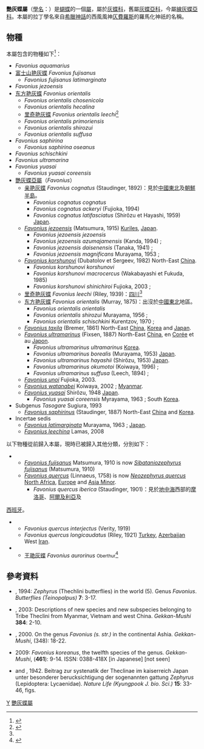 {{NoteTA|G1=Butterfly}}
{{Automatic taxobox
| taxon = Favonius
| image = FavoniusSaphirinusMUpUnAC1.jpg
| image_caption = ''Favonius saphirinus''
| authority = Sibatani & Ito, 1942<ref>[http://www.nic.funet.fi/pub/sci/bio/life/insecta/lepidoptera/ditrysia/papilionoidea/lycaenidae/theclinae/favonius/index.html ''Favonius''], funet.fi</ref>
| synonyms =
*''Quercusia'' <small>Verity, 1943</small>
}}
'''艷灰蝶屬'''（[[學名|學名]]：{{lang|la|'''''Favonius'''''}}）是[[蝴蝶|蝴蝶]]的一個[[屬_(生物)|屬]]，屬於[[灰蝶科|灰蝶科]]，舊屬[[灰蝶亞科|灰蝶亞科]]，今屬[[線灰蝶亞科|線灰蝶亞科]]。本屬的拉丁學名來自[[希臘神話|希臘神話]]的西風風神[[仄費羅斯|仄費羅斯]]的羅馬化神祇的名稱。

==物種==
本屬包含的物種如下<ref name=CatLife_18909611>{{CatLife Tree|id=18909611 |title=''Favonius'' |accessdate=2014-09-24}}</ref>：
* ''Favonius aquamarius''
* [[富士山艳灰蝶|富士山艳灰蝶]] ''Favonius fujisanus''
** ''Favonius fujisanus latimarginata''
* ''Favonius jezoensis''
* [[东方艳灰蝶|东方艳灰蝶]] ''Favonius orientalis''
** ''Favonius orientalis chosenicola''
** ''Favonius orientalis hecalina''
** [[里奇艳灰蝶|里奇艳灰蝶]] ''Favonius orientalis leechi''<ref name=bjast>{{cite book|url=http://qhtf.bjast.com.cn/kns50/navicrfd/ShowDetail.aspx?Table=CRFDOTHERINFO&ShowField=Content&TitleField=Title-ShowTitle&Field=OTHERID&Value=R20070202300A000226|work=CNKI工具书集锦在线|title=《中国灰蝶志》|chapter=23.里奇艳灰蝶Favonius leechi (Riley, 1939) ♀正Up(甘肃Gansu)|language=zh-hans|author1=[[王敏|王敏]]|author2=[[范骁凌|范骁凌]]|location=[[中華人民共和國|中華人民共和國]][[河南省|河南省]][[郑州市|郑州市]]|publisher=[[河南科学技术出版社|河南科学技术出版社]]|year=2002|accessdate=2014-09-24}}{{dead link|date=2018年4月 |bot=InternetArchiveBot |fix-attempted=yes }}</ref>
** ''Favonius orientalis primoriensis''
** ''Favonius orientalis shirozui''
** ''Favonius orientalis suffusa''
* ''Favonius saphirina''
** ''Favonius saphirina oseanus''
* ''Favonius schischkini''
* ''Favonius ultramarina''
* ''Favonius yuasai''
** ''Favonius yuasai coreensis''
*[[艷灰蝶亞屬|艷灰蝶亞屬]]（''Favonius''）
** [[亲艳灰蝶|亲艳灰蝶]] ''Favonius cognatus'' (Staudinger, 1892)：見於[[中國東北|中國東北]]及[[朝鮮半島|朝鮮半島]]。
*** ''Favonius cognatus cognatus''
*** ''Favonius cognatus ackeryi'' (Fujioka, 1994)
*** ''Favonius cognatus latifasciatus'' (Shirôzu et Hayashi, 1959) [[Japan|Japan]].
** ''[[Favonius_jezoensis|Favonius jezoensis]]'' (Matsumura, 1915) [[Kuriles|Kuriles]], [[Japan|Japan]].
*** ''Favonius jezoensis jezoensis''
*** ''Favonius jezoensis azumajamensis'' (Kanda, 1994) ;
*** ''Favonius jezoensis daisenensis'' (Tanaka, 1941) ;
*** ''Favonius jezoensis magnificans'' Murayama, 1953 ;
** ''[[Favonius_korshunovi|Favonius korshunovi]]'' (Dubatolov et Sergeev, 1982) North-East [[China|China]].
*** ''Favonius korshunovi korshunovi''
*** ''Favonius korshunovi macrocercus'' (Wakabayashi et Fukuda, 1985)
*** ''Favonius korshunovi shinichiroi'' Fujioka, 2003 ;
** [[里奇艳灰蝶|里奇艳灰蝶]] ''Favonius leechi'' (Riley, 1939)：[[四川|四川]]<ref name=bjast />
** [[东方艳灰蝶|东方艳灰蝶]] ''Favonius orientalis'' (Murray, 1875)：出沒於[[中國東北|中國東北]]地區。
*** ''Favonius orientalis orientalis''
*** ''Favonius orientalis shirozui'' Murayama, 1956 ;
*** ''Favonius orientalis schischkini'' Kurentzov, 1970 ;
** ''[[Favonius_taxila|Favonius taxila]]'' (Bremer, 1861) North-East [[China|China]], [[Korea|Korea]] and [[Japan|Japan]].
** ''[[Favonius_ultramarinus|Favonius ultramarinus]]'' (Fixsen, 1887) North-East [[China|China]], en [[Corée|Corée]] et au [[Japon|Japon]].
*** ''Favonius ultramarinus ultramarinus''  [[Korea|Korea]].
*** ''Favonius ultramarinus borealis'' (Murayama, 1953) [[Japan|Japan]].
*** ''Favonius ultramarinus hayashii'' (Shirôzu, 1953) [[Japan|Japan]].
*** ''Favonius ultramarinus okumotoi'' (Koiwaya, 1996) ;
*** ''Favonius ultramarinus suffusa'' (Leech, 1894) ;
** ''[[Favonius_unoi|Favonius unoi]]'' Fujioka, 2003.
** ''[[Favonius_watanabei|Favonius watanabei]]'' Koiwaya, 2002 ; [[Myanmar|Myanmar]].
** ''[[Favonius_yuasai|Favonius yuasai]]'' Shirôzu, 1948 [[Japan|Japan]].
*** ''Favonius yuasai coreensis'' Myrayama, 1963 ; South [[Korea|Korea]].
*Subgenus ''Tasogare'' Sugiura, 1993
** ''[[Favonius_saphirinus|Favonius saphirinus]]'' (Staudinger, 1887) North-East [[China|China]] and [[Korea|Korea]].
*Incertae sedis
** ''[[Favonius_latimarginata|Favonius latimarginata]]'' Murayama, 1963 ; [[Japan|Japan]].
** ''[[Favonius_leechina|Favonius leechina]]'' Lamas, 2008

以下物種從前歸入本屬，現時已被歸入其他分類，分別如下：
** ''[[Favonius_fujisanus|Favonius fujisanus]]'' Matsumura, 1910 is now ''[[Sibataniozephyrus_fujisanus|Sibataniozephyrus fujisanus]]'' (Matsumura, 1910)
** ''[[Favonius_quercus|Favonius quercus]]'' (Linnaeus, 1758)  is now ''[[Neozephyrus_quercus|Neozephyrus quercus]]''  [[North_Africa|North Africa]], [[Europe|Europe]] and [[Asia_Minor|Asia Minor]].
*** ''Favonius quercus iberica'' (Staudinger, 1901)：見於[[地中海|地中海]]西部的[[摩洛哥|摩洛哥]]、[[阿爾及利亞|阿爾及利亞]]及
[[西班牙|西班牙]]。
*** ''Favonius quercus interjectus'' (Verity, 1919)
*** ''Favonius quercus longicaudatus'' (Riley, 1921) [[Turkey|Turkey]], [[Azerbaijan|Azerbaijan]] West [[Iran|Iran]].
** [[王艳灰蝶|王艳灰蝶]] ''Favonius aurorinus'' <small>Oberthur</small><ref>{{cite web |url=http://www.xzbu.com/2/view-551077.htm |title=危害枣果的新害虫――王艳灰蝶 |author=[[郑英荣|郑英荣]] |date=2012-03-06 |accessdate=2014-09-24 |language=zh-hans |archive-url=https://web.archive.org/web/20160304120307/http://www.xzbu.com/2/view-551077.htm |archive-date=2016-03-04 |dead-url=yes }}</ref>

==參考資料==
{{reflist}}
* {{aut|Fujioka, T.}}, 1994: ''Zephyrus'' (Thechlini butterflies) in the world (5). Genus ''Favonius''. ''Butterflies (Teinopalpus)'' '''7''': 3-17.
* {{aut|Fujioka, T.}}, 2003: Descriptions of new species and new subspecies belonging to Tribe Theclini from Myanmar, Vietnam and west China. ''Gekkan-Mushi'' '''384''': 2-10.
* {{aut|Inomata, T.}}, 2000. On the genus ''Favonius (s. str.)'' in the continental Ashia. ''Gekkan-Mushi'', (348): 18-22.
* {{aut|Hasegawa, T.}} 2009: ''Favonius koreanus'', the twelfth species of the genus. ''Gekkan-Mushi'', ('''461'''): 9-14. ISSN: 0388-418X [in Japanese] [not seen]
*{{aut|Sibatani, A.}} and {{aut|S. Ito}}, 1942. Beitrag zur systenatik der Theclinae im kaiserreich Japan unter besonderer berucksichtigung der sogenannten gattung ''Zephyrus'' (Lepidoptera: Lycaenidae). ''Nature Life (Kyungpook J. bio. Sci.)'' '''15''': 33-46, figs.

{{commons|Favonius}}
{{Taxonbar}}

[[Category:1942年描述的分类群|Y]]
[[Category:艷灰蝶屬|]]